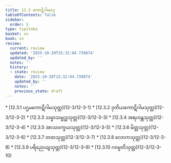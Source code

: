 ```yaml
---
title: 12.3 ကောဋိဂါမဝဂ္ဂ
tableOfContents: false
sidebar:
  order: 3
type: tipitaka
basket: su
book: sn
review:
  current: review
  updated: '2025-10-20T15:32:04.739874'
  updated_by: ''
  notes: ''
  history:
  - state: review
    date: '2025-10-20T15:32:04.739874'
    updated_by: ''
    notes: ''
    previous_state: draft
---
```



<DynamicBreadcrumb />


<ReviewStatus review={frontmatter.review} showDetails={true} />

<HypothesisAnnotation frontmatter={frontmatter} />



<TableOfContents book="sn" section="12.3">
* [12.3.1 ပဌမကောဋိဂါမသုတ္တ](12-3/12-3-1)
* [12.3.2 ဒုတိယကောဋိဂါမသုတ္တ](12-3/12-3-2)
* [12.3.3 သမ္မာသမ္ဗုဒ္ဓသုတ္တ](12-3/12-3-3)
* [12.3.4 အရဟန္တသုတ္တ](12-3/12-3-4)
* [12.3.5 အာသဝက္ခယသုတ္တ](12-3/12-3-5)
* [12.3.6 မိတ္တသုတ္တ](12-3/12-3-6)
* [12.3.7 တထသုတ္တ](12-3/12-3-7)
* [12.3.8 လောကသုတ္တ](12-3/12-3-8)
* [12.3.9 ပရိညေယျသုတ္တ](12-3/12-3-9)
* [12.3.10 ဂဝမ္ပတိသုတ္တ](12-3/12-3-10)
</TableOfContents>